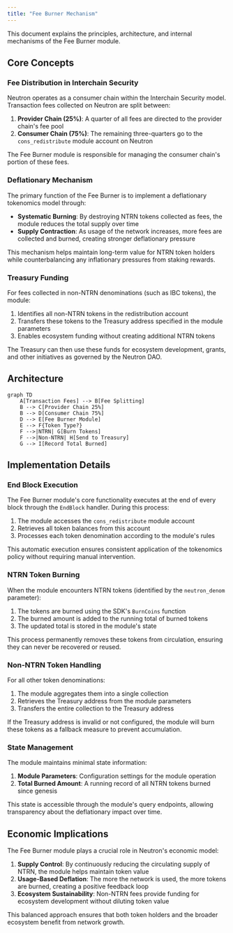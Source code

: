 ```yaml
---
title: "Fee Burner Mechanism"
---
```


This document explains the principles, architecture, and internal mechanisms of the Fee Burner module.

## Core Concepts

### Fee Distribution in Interchain Security

Neutron operates as a consumer chain within the Interchain Security model. Transaction fees collected on Neutron are split between:

1. **Provider Chain (25%)**: A quarter of all fees are directed to the provider chain's fee pool
2. **Consumer Chain (75%)**: The remaining three-quarters go to the `cons_redistribute` module account on Neutron

The Fee Burner module is responsible for managing the consumer chain's portion of these fees.

### Deflationary Mechanism

The primary function of the Fee Burner is to implement a deflationary tokenomics model through:

- **Systematic Burning**: By destroying NTRN tokens collected as fees, the module reduces the total supply over time
- **Supply Contraction**: As usage of the network increases, more fees are collected and burned, creating stronger deflationary pressure

This mechanism helps maintain long-term value for NTRN token holders while counterbalancing any inflationary pressures from staking rewards.

### Treasury Funding

For fees collected in non-NTRN denominations (such as IBC tokens), the module:

1. Identifies all non-NTRN tokens in the redistribution account
2. Transfers these tokens to the Treasury address specified in the module parameters
3. Enables ecosystem funding without creating additional NTRN tokens

The Treasury can then use these funds for ecosystem development, grants, and other initiatives as governed by the Neutron DAO.

## Architecture

```mermaid
graph TD
    A[Transaction Fees] --> B[Fee Splitting]
    B --> C[Provider Chain 25%]
    B --> D[Consumer Chain 75%]
    D --> E[Fee Burner Module]
    E --> F{Token Type?}
    F -->|NTRN| G[Burn Tokens]
    F -->|Non-NTRN| H[Send to Treasury]
    G --> I[Record Total Burned]
```

## Implementation Details

### End Block Execution

The Fee Burner module's core functionality executes at the end of every block through the `EndBlock` handler. During this process:

1. The module accesses the `cons_redistribute` module account
2. Retrieves all token balances from this account
3. Processes each token denomination according to the module's rules

This automatic execution ensures consistent application of the tokenomics policy without requiring manual intervention.

### NTRN Token Burning

When the module encounters NTRN tokens (identified by the `neutron_denom` parameter):

1. The tokens are burned using the SDK's `BurnCoins` function
2. The burned amount is added to the running total of burned tokens
3. The updated total is stored in the module's state

This process permanently removes these tokens from circulation, ensuring they can never be recovered or reused.

### Non-NTRN Token Handling

For all other token denominations:

1. The module aggregates them into a single collection
2. Retrieves the Treasury address from the module parameters
3. Transfers the entire collection to the Treasury address

If the Treasury address is invalid or not configured, the module will burn these tokens as a fallback measure to prevent accumulation.

### State Management

The module maintains minimal state information:

1. **Module Parameters**: Configuration settings for the module operation
2. **Total Burned Amount**: A running record of all NTRN tokens burned since genesis

This state is accessible through the module's query endpoints, allowing transparency about the deflationary impact over time.

## Economic Implications

The Fee Burner module plays a crucial role in Neutron's economic model:

1. **Supply Control**: By continuously reducing the circulating supply of NTRN, the module helps maintain token value
2. **Usage-Based Deflation**: The more the network is used, the more tokens are burned, creating a positive feedback loop
3. **Ecosystem Sustainability**: Non-NTRN fees provide funding for ecosystem development without diluting token value

This balanced approach ensures that both token holders and the broader ecosystem benefit from network growth. 